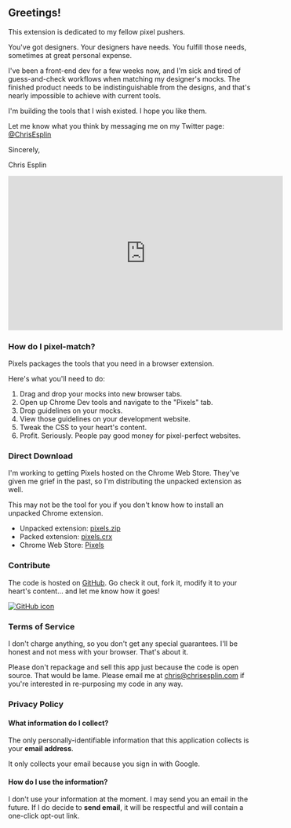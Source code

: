 ## Greetings!

This extension is dedicated to my fellow pixel pushers.

You've got designers. Your designers have needs. You fulfill those needs, sometimes at great personal expense.

I've been a front-end dev for a few weeks now, and I'm sick and tired of guess-and-check workflows when matching my designer's mocks. The finished product needs to be indistinguishable from the designs, and that's nearly impossible to achieve with current tools.

I'm building the tools that I wish existed. I hope you like them.

Let me know what you think by messaging me on my Twitter page: [@ChrisEsplin](https://twitter.com/chrisesplin)

Sincerely,

Chris Esplin

<iframe
  width="560"
  height="315"
  src="https://www.youtube.com/embed/PqmKYih_j10"
  frameBorder="0"
  allow="accelerometer; autoplay; encrypted-media; gyroscope; picture-in-picture"
  allowFullScreen
></iframe>

### How do I pixel-match?

Pixels packages the tools that you need in a browser extension.

Here's what you'll need to do:

1. Drag and drop your mocks into new browser tabs.
1. Open up Chrome Dev tools and navigate to the "Pixels" tab.
1. Drop guidelines on your mocks.
1. View those guidelines on your development website.
1. Tweak the CSS to your heart's content.
1. Profit. Seriously. People pay good money for pixel-perfect websites.

### Direct Download

I'm working to getting Pixels hosted on the Chrome Web Store. They've given me grief in the past, so I'm distributing the unpacked extension as well.

This may not be the tool for you if you don't know how to install an unpacked Chrome extension.

- Unpacked extension: [pixels.zip](/extension/pixels.zip)
- Packed extension: [pixels.crx](/extension/pixels.crx)
- Chrome Web Store: [Pixels](https://chrome.google.com/webstore/detail/pixels/ibjfclodnfhjfighgdglngeaepomnamk?hl=en)

### Contribute

The code is hosted on [GitHub](https://github.com/deltaepsilon/pixels). Go check it out, fork it, modify it to your heart's content... and let me know how it goes!

[![GitHub icon](/images/logos/github-120.png)](https://gitlab.com/deltaepsilon/pixels)

### Terms of Service

I don't charge anything, so you don't get any special guarantees. I'll be honest and not mess with your browser. That's about it.

Please don't repackage and sell this app just because the code is open source. That would be lame. Please email me at [chris@chrisesplin.com](mailto:chris@chrisesplin.com) if you're interested in re-purposing my code in any way.

### Privacy Policy

#### What information do I collect?

The only personally-identifiable information that this application collects is your **email address**.

It only collects your email because you sign in with Google.

#### How do I use the information?

I don't use your information at the moment. I may send you an email in the future. If I do decide to **send email**, it will be respectful and will contain a one-click opt-out link.
